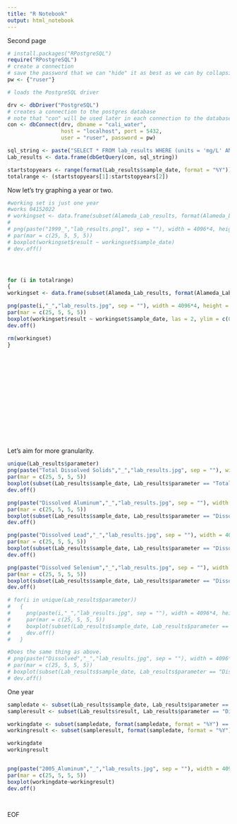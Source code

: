 ```yaml
---
title: "R Notebook"
output: html_notebook
---
```

Second page

```r
# install.packages("RPostgreSQL")
require("RPostgreSQL")
# create a connection
# save the password that we can "hide" it as best as we can by collapsing it
pw <- {"ruser"}

# loads the PostgreSQL driver

drv <- dbDriver("PostgreSQL")
# creates a connection to the postgres database
# note that "con" will be used later in each connection to the database
con <- dbConnect(drv, dbname = "cali_water",
                 host = "localhost", port = 5432,
                 user = "ruser", password = pw)

sql_string <- paste("SELECT * FROM lab_results WHERE (units = 'mg/L' AND county_name = 'Alameda' AND parameter LIKE '%Dissolved%')", sep="")
Lab_results <- data.frame(dbGetQuery(con, sql_string))

startstopyears <- range(format(Lab_results$sample_date, format = "%Y"))
totalrange <- (startstopyears[1]:startstopyears[2])

```


Now let's try graphing a year or two.
```r

#working set is just one year
#works 04152022
# workingset <- data.frame(subset(Alameda_Lab_results, format(Alameda_Lab_results$sample_date, format = "%Y") == 1999))
# 
# png(paste("1999_","lab_results.png1", sep = ""), width = 4096*4, height = 2000)
# par(mar = c(25, 5, 5, 5))
# boxplot(workingset$result ~ workingset$sample_date)
# dev.off()




for (i in totalrange)
{
workingset <- data.frame(subset(Alameda_Lab_results, format(Alameda_Lab_results$sample_date, format = "%Y") == i))

png(paste(i,"_","lab_results.jpg", sep = ""), width = 4096*4, height = 2000)
par(mar = c(25, 5, 5, 5))
boxplot(workingset$result ~ workingset$sample_date, las = 2, ylim = c(0, 800))
dev.off()

rm(workingset)
}

















```


Let's aim for more granularity.
````r
unique(Lab_results$parameter)
png(paste("Total Dissolved Solids","_","lab_results.jpg", sep = ""), width = 4096*4, height = 2000)
par(mar = c(25, 5, 5, 5))
boxplot(subset(Lab_results$sample_date, Lab_results$parameter == "Total Dissolved Solids") ~ subset(Lab_results$result, Lab_results$parameter == "Total Dissolved Solids"))
dev.off()

png(paste("Dissolved Aluminum","_","lab_results.jpg", sep = ""), width = 4096*4, height = 2000)
par(mar = c(25, 5, 5, 5))
boxplot(subset(Lab_results$sample_date, Lab_results$parameter == "Dissolved Aluminum") ~ subset(Lab_results$result, Lab_results$parameter == "Dissolved Aluminum"))
dev.off()

png(paste("Dissolved Lead","_","lab_results.jpg", sep = ""), width = 4096*4, height = 2000)
par(mar = c(25, 5, 5, 5))
boxplot(subset(Lab_results$sample_date, Lab_results$parameter == "Dissolved Lead") ~ subset(Lab_results$result, Lab_results$parameter == "Dissolved Lead"))
dev.off()

png(paste("Dissolved Selenium","_","lab_results.jpg", sep = ""), width = 4096*4, height = 2000)
par(mar = c(25, 5, 5, 5))
boxplot(subset(Lab_results$sample_date, Lab_results$parameter == "Dissolved Selenium") ~ subset(Lab_results$result, Lab_results$parameter == "Dissolved Selenium"))
dev.off()

# for(i in unique(Lab_results$parameter))
#   {
#     png(paste(i,"_","lab_results.jpg", sep = ""), width = 4096*4, height = 2000)
#     par(mar = c(25, 5, 5, 5))
#     boxplot(subset(Lab_results$sample_date, Lab_results$parameter == i) ~ subset(Lab_results$result, Lab_results$parameter == i))
#     dev.off()
#   }

#Does the same thing as above.
# png(paste("Dissolved","_","lab_results.jpg", sep = ""), width = 4096*4, height = 2000)
# par(mar = c(25, 5, 5, 5))
# boxplot(subset(Lab_results$sample_date, Lab_results$parameter == "Dissolved Selenium") ~ subset(Lab_results$result, Lab_results$parameter == "Dissolved Selenium")*subset(Lab_results$result, Lab_results$parameter == "Dissolved Selenium"))
# dev.off()
````


One year
````r
sampledate <- subset(Lab_results$sample_date, Lab_results$parameter == "Dissolved Aluminum")
sampleresult <- subset(Lab_results$result, Lab_results$parameter == "Dissolved Aluminum")

workingdate <- subset(sampledate, format(sampledate, format = "%Y") == "2005")
workingresult <- subset(sampleresult, format(sampledate, format = "%Y") == "2005")

workingdate
workingresult


png(paste("2005_Aluminum","_","lab_results.jpg", sep = ""), width = 4096*4, height = 2000)
par(mar = c(25, 5, 5, 5))
boxplot(workingdate~workingresult)
dev.off()




````

EOF

